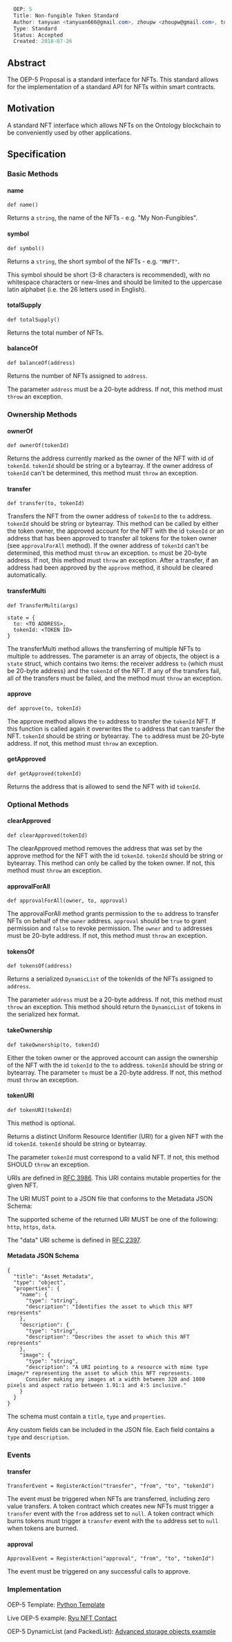 <source lang="csharp">
  OEP: 5
  Title: Non-fungible Token Standard
  Author: tanyuan <tanyuan666@gmail.com>, zhoupw <zhoupw@gmail.com>, tonyclarking<tonyclarking@gmail.com>, blckchan<1258176714@qq.com>, Wyatt Mufson <wyatt@towerbuilders.org>
  Type: Standard
  Status: Accepted
  Created: 2018-07-26
</source>

==Abstract==

The OEP-5 Proposal is a standard interface for NFTs.
This standard allows for the implementation of a standard API for NFTs within smart contracts.

==Motivation==

A standard NFT interface which allows NFTs on the Ontology blockchain to be conveniently used by other applications.

==Specification==

===Basic Methods===

====name====

<pre>
def name()
</pre>

Returns a <code>string</code>, the name of the NFTs - e.g. "My Non-Fungibles".

====symbol====

<pre>
def symbol()
</pre>

Returns a <code>string</code>, the short symbol of the NFTs - e.g. <code>"MNFT"</code>.

This symbol should be short (3-8 characters is recommended), with no whitespace characters or new-lines and should be limited to the uppercase latin alphabet (i.e. the 26 letters used in English).

====totalSupply====

<pre>
def totalSupply()
</pre>

Returns the total number of NFTs.

====balanceOf====

<pre>
def balanceOf(address)
</pre>

Returns the number of NFTs assigned to <code>address</code>.

The parameter <code>address</code> must be a 20-byte address.
If not, this method must <code>throw</code> an exception.

===Ownership Methods===

==== ownerOf====

<pre>
def ownerOf(tokenId)
</pre>

Returns the address currently marked as the owner of the NFT with id of <code>tokenId</code>.
<code>tokenId</code> should be string or a bytearray.
If the owner address of <code>tokenId</code> can't be determined, this method must <code>throw</code> an exception.

====transfer====

<pre>
def transfer(to, tokenId)
</pre>

Transfers the NFT from the owner address of <code>tokenId</code> to the <code>to</code> address.
<code>tokenId</code> should be string or bytearray.
This method can be called by either the token owner, the approved account for the NFT with the id <code>tokenId</code>
or an address that has been approved to transfer all tokens for the token owner (see <code>approvalForAll</code> method).
If the owner address of <code>tokenId</code> can't be determined, this method must <code>throw</code> an exception.
<code>to</code> must be 20-byte address.
If not, this method must <code>throw</code> an exception.
After a transfer, if an address had been approved by the <code>approve</code> method, it should be cleared automatically.

====transferMulti====

<pre>
def TransferMulti(args)

state = {
  to: <TO ADDRESS>,
  tokenId: <TOKEN ID>
}
</pre>

The transferMulti method allows the transferring of multiple NFTs to multiple <code>to</code> addresses.
The parameter is an array of objects, the object is a <code>state</code> struct, which contains two items: the receiver address <code>to</code> (which must be 20-byte address) and the <code>tokenId</code> of the NFT.
If any of the transfers fail, all of the transfers must be failed, and the method must <code>throw</code> an exception.


====approve====

<pre>
def approve(to, tokenId)
</pre>

The approve method allows the <code>to</code> address to transfer the <code>tokenId</code> NFT.
If this function is called again it overwrites the <code>to</code> address that can transfer the NFT.
<code>tokenId</code> should be string or bytearray.
The <code>to</code> address must be 20-byte address.
If not, this method must <code>throw</code> an exception.

====getApproved====

<pre>
def getApproved(tokenId)
</pre>

Returns the address that is allowed to send the NFT with id <code>tokenId</code>.

===Optional Methods===

====clearApproved====

<pre>
def clearApproved(tokenId)
</pre>

The clearApproved method removes the address that was set by the approve method for the NFT with the id <code>tokenId</code>.
<code>tokenId</code> should be string or bytearray.
This method can only be called by the token owner.
If not, this method must <code>throw</code> an exception.

====approvalForAll====

<pre>
def approvalForAll(owner, to, approval)
</pre>

The approvalForAll method grants permission to the <code>to</code> address to transfer NFTs on behalf of the <code>owner</code> address.
<code>approval</code> should be <code>true</code> to grant permission and <code>false</code> to revoke permission.
The <code>owner</code> and <code>to</code> addresses must be 20-byte address.
If not, this method must <code>throw</code> an exception.

====tokensOf====

<pre>
def tokensOf(address)
</pre>

Returns a serialized <code>DynamicList</code> of the tokenIds of the NFTs assigned to <code>address</code>.

The parameter <code>address</code> must be a 20-byte address.
If not, this method must <code>throw</code> an exception.
This method should return the <code>DynamicList</code> of tokens in the serialized hex format.

====takeOwnership====

<pre>
def takeOwnership(to, tokenId)
</pre>

Either the token owner or the approved account can assign the ownership of the NFT with the id <code>tokenId</code> to the <code>to</code> address.
<code>tokenId</code> should be string or bytearray.
The parameter <code>to</code> must be a 20-byte address.
If not, this method must <code>throw</code> an exception.

====tokenURI====

<pre>
def tokenURI(tokenId)
</pre>

This method is optional.

Returns a distinct Uniform Resource Identifier (URI) for a given NFT with the id <code>tokenId</code>.
<code>tokenId</code> should be string or bytearray.

The parameter <code>tokenId</code> must correspond to a valid NFT.
If not, this method SHOULD <code>throw</code> an exception.

URIs are defined in [https://tools.ietf.org/html/rfc3986 RFC 3986].
This URI contains mutable properties for the given NFT.

The URI MUST point to a JSON file that conforms to the Metadata JSON Schema:

The supported scheme of the returned URI MUST be one of the following: <code>http</code>, <code>https</code>, <code>data</code>.

The "data" URI scheme is defined in [https://tools.ietf.org/html/rfc2397 RFC 2397].

====Metadata JSON Schema====

<pre>
{
  "title": "Asset Metadata",
  "type": "object",
  "properties": {
    "name": {
      "type": "string",
      "description": "Identifies the asset to which this NFT represents"
    },
    "description": {
      "type": "string",
      "description": "Describes the asset to which this NFT represents"
    },
    "image": {
      "type": "string",
      "description": "A URI pointing to a resource with mime type image/* representing the asset to which this NFT represents.
      Consider making any images at a width between 320 and 1080 pixels and aspect ratio between 1.91:1 and 4:5 inclusive."
    }
  }
}
</pre>

The schema must contain a <code>title</code>, <code>type</code> and <code>properties</code>.

Any custom fields can be included in the JSON file.
Each field contains a <code>type</code> and <code>description</code>.


===Events===

====transfer====

<pre>
TransferEvent = RegisterAction("transfer", "from", "to", "tokenId")
</pre>

The event must be triggered when NFTs are transferred, including zero value transfers.
A token contract which creates new NFTs must trigger a <code>transfer</code> event with the <code>from</code> address set to <code>null</code>.
A token contract which burns tokens must trigger a <code>transfer</code> event with the <code>to</code> address set to <code>null</code> when tokens are burned.

====approval====

<pre>
ApprovalEvent = RegisterAction("approval", "from", "to", "tokenId")
</pre>

The event must be triggered on any successful calls to approve.

===Implementation===

OEP-5 Template: [[https://github.com/ONT-Avocados/python-template/blob/master/OEP5Sample/OEP5Sample_compiler2.0.py | Python Template]]

Live OEP-5 example: [[https://github.com/Ryucoin/RyuNFTs-ONT | Ryu NFT Contact]]

OEP-5 DynamicList (and PackedList): [[https://github.com/TowerBuilders/Ontology-Advanced-Storage-Objects | Advanced storage objects example]]

